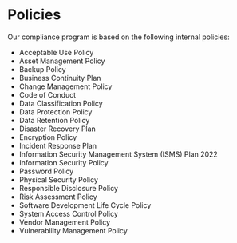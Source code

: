 # Policies

Our compliance program is based on the following internal policies:

- Acceptable Use Policy
- Asset Management Policy
- Backup Policy
- Business Continuity Plan
- Change Management Policy
- Code of Conduct
- Data Classification Policy
- Data Protection Policy
- Data Retention Policy
- Disaster Recovery Plan
- Encryption Policy
- Incident Response Plan
- Information Security Management System (ISMS) Plan 2022
- Information Security Policy
- Password Policy
- Physical Security Policy
- Responsible Disclosure Policy
- Risk Assessment Policy
- Software Development Life Cycle Policy
- System Access Control Policy
- Vendor Management Policy
- Vulnerability Management Policy
